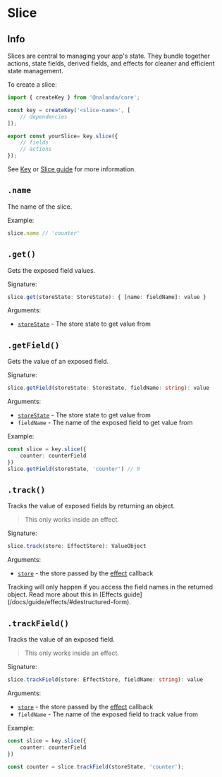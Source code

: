 
# Slice

## Info

Slices are central to managing your app's state. They bundle together actions, state fields, derived fields, and effects for cleaner and efficient state management.

To create a slice:

```ts filename="counter-slice.ts"
import { createKey } from '@nalanda/core';

const key = createKey('<slice-name>', [
    // dependencies
]);

export const yourSlice= key.slice({
    // fields
    // actions
});
```

See [Key](/docs/api/key) or [Slice guide](/docs/guide/slice/) for more information.



## `.name`

The name of the slice.

Example:
```ts
slice.name // 'counter'
```


## `.get()`

Gets the exposed field values.

Signature:

```ts
slice.get(storeState: StoreState): { [name: fieldName]: value }
```

Arguments:

- [`storeState`](/docs/api/store-state) - The store state to get value from

## `.getField()`

Gets the value of an exposed field.

Signature:

```ts
slice.getField(storeState: StoreState, fieldName: string): value
```

Arguments:

- [`storeState`](/docs/api/store-state) - The store state to get value from
- `fieldName` - The name of the exposed field to get value from

Example:

```ts
const slice = key.slice({
    counter: counterField
})
slice.getField(storeState, 'counter') // 0
```


## `.track()`

Tracks the value of exposed fields by returning an object. 

> This only works inside an effect.

Signature:

```ts
slice.track(store: EffectStore): ValueObject
```

Arguments:

- [`store`](/docs/api/effect-store) - the store passed by the [effect](/docs/api/key/#effect) callback


<Callout type="warning">
Tracking will only happen if you access the field names in the returned object. 
Read more about this in [Effects guide](/docs/guide/effects/#destructured-form).
</Callout>


## `.trackField()`

Tracks the value of an exposed field.

> This only works inside an effect.


Signature:

```ts
slice.trackField(store: EffectStore, fieldName: string): value
```

Arguments:

- [`store`](/docs/api/effect-store) - the store passed by the [effect](/docs/api/key/#effect) callback
- `fieldName` - The name of the exposed field to track value from

Example:

```ts
const slice = key.slice({
    counter: counterField
})

const counter = slice.trackField(storeState, 'counter');
```